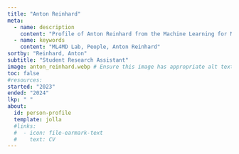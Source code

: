 ```yaml
---
title: "Anton Reinhard"
meta:
  - name: description
    content: "Profile of Anton Reinhard from the Machine Learning for Materials Design (ML4MD) Lab."
  - name: keywords
    content: "ML4MD Lab, People, Anton Reinhard"
sortby: "Reinhard, Anton"
subtitle: "Student Research Assistant"
image: anton_reinhard.webp # Ensure this image has appropriate alt text if used directly in content
toc: false
#resources: 
started: "2023"
ended: "2024"
lkp: " "
about:
  id: person-profile
  template: jolla
  #links:
  #  - icon: file-earmark-text
  #    text: CV
---
```


:::{#person-profile}
:::
<!---
## Biography
## Experience
## Education
-->
